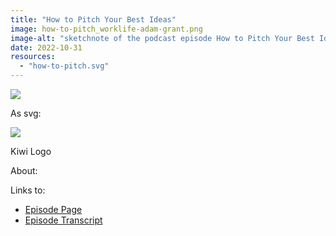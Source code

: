 ```yaml
---
title: "How to Pitch Your Best Ideas"
image: how-to-pitch_worklife-adam-grant.png
image-alt: "sketchnote of the podcast episode How to Pitch Your Best Ideas from WorkLife with Adam Grant"
date: 2022-10-31
resources:
  - "how-to-pitch.svg"
---
```


![](how-to-pitch_worklife-adam-grant.png)

As svg:

:::{.column-page}
![](how-to-pitch.svg)
:::

:::{.column-screen}
  <object type="image/svg+xml" data="how-to-pitch.svg">
  Kiwi Logo <!-- fallback image in CSS -->
</object>  
:::





About:



Links to:

- [Episode Page](https://www.ted.com/talks/worklife_with_adam_grant_how_to_pitch_your_best_ideas?referrer=playlist-worklife_with_adam_grant_season_5)
- [Episode Transcript](https://www.ted.com/podcasts/worklife/how-to-pitch-your-best-ideas-transcript)